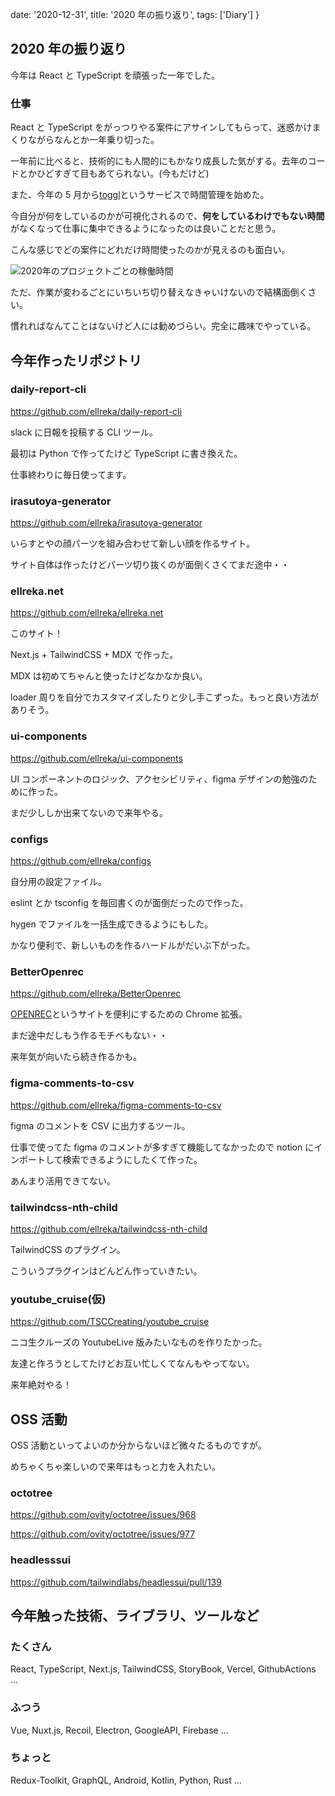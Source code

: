   date: '2020-12-31',
  title: '2020 年の振り返り',
  tags: ['Diary']
}


## 2020 年の振り返り

今年は React と TypeScript を頑張った一年でした。

### 仕事

React と TypeScript をがっつりやる案件にアサインしてもらって、迷惑かけまくりながらなんとか一年乗り切った。

一年前に比べると、技術的にも人間的にもかなり成長した気がする。去年のコードとかひどすぎて目もあてられない。(今もだけど)

また、今年の 5 月から[toggl](https://toggl.com/)というサービスで時間管理を始めた。

今自分が何をしているのかが可視化されるので、**何をしているわけでもない時間** がなくなって仕事に集中できるようになったのは良いことだと思う。

こんな感じでどの案件にどれだけ時間使ったのかが見えるのも面白い。

<Image src="/assets/toggl_2020.jpg" alt="2020年のプロジェクトごとの稼働時間" />

ただ、作業が変わるごとにいちいち切り替えなきゃいけないので結構面倒くさい。

慣れればなんてことはないけど人には勧めづらい。完全に趣味でやっている。

## 今年作ったリポジトリ

### daily-report-cli

https://github.com/ellreka/daily-report-cli

slack に日報を投稿する CLI ツール。

最初は Python で作ってたけど TypeScript に書き換えた。

仕事終わりに毎日使ってます。

### irasutoya-generator

https://github.com/ellreka/irasutoya-generator

いらすとやの顔パーツを組み合わせて新しい顔を作るサイト。

サイト自体は作ったけどパーツ切り抜くのが面倒くさくてまだ途中・・

### ellreka.net

https://github.com/ellreka/ellreka.net

このサイト！

Next.js + TailwindCSS + MDX で作った。

MDX は初めてちゃんと使ったけどなかなか良い。

loader 周りを自分でカスタマイズしたりと少し手こずった。もっと良い方法がありそう。

### ui-components

https://github.com/ellreka/ui-components

UI コンポーネントのロジック、アクセシビリティ、figma デザインの勉強のために作った。

まだ少ししか出来てないので来年やる。

### configs

https://github.com/ellreka/configs

自分用の設定ファイル。

eslint とか tsconfig を毎回書くのが面倒だったので作った。

hygen でファイルを一括生成できるようにもした。

かなり便利で、新しいものを作るハードルがだいぶ下がった。

### BetterOpenrec

https://github.com/ellreka/BetterOpenrec

[OPENREC](https://www.openrec.tv/)というサイトを便利にするための Chrome 拡張。

まだ途中だしもう作るモチベもない・・

来年気が向いたら続き作るかも。

### figma-comments-to-csv

https://github.com/ellreka/figma-comments-to-csv

figma のコメントを CSV に出力するツール。

仕事で使ってた figma のコメントが多すぎて機能してなかったので notion にインポートして検索できるようにしたくて作った。

あんまり活用できてない。

### tailwindcss-nth-child

https://github.com/ellreka/tailwindcss-nth-child

TailwindCSS のプラグイン。

こういうプラグインはどんどん作っていきたい。

### youtube_cruise(仮)

https://github.com/TSCCreating/youtube_cruise

ニコ生クルーズの YoutubeLive 版みたいなものを作りたかった。

友達と作ろうとしてたけどお互い忙しくてなんもやってない。

来年絶対やる！

## OSS 活動

OSS 活動といってよいのか分からないほど微々たるものですが。

めちゃくちゃ楽しいので来年はもっと力を入れたい。

### octotree

https://github.com/ovity/octotree/issues/968

https://github.com/ovity/octotree/issues/977

### headlesssui

https://github.com/tailwindlabs/headlessui/pull/139

## 今年触った技術、ライブラリ、ツールなど

### たくさん

React, TypeScript, Next.js, TailwindCSS, StoryBook, Vercel, GithubActions ...

### ふつう

Vue, Nuxt.js, Recoil, Electron, GoogleAPI, Firebase ...

### ちょっと

Redux-Toolkit, GraphQL, Android, Kotlin, Python, Rust ...
